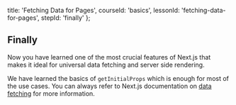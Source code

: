 
  title: 'Fetching Data for Pages',
  courseId: 'basics',
  lessonId: 'fetching-data-for-pages',
  stepId: 'finally'
};

## Finally

Now you have learned one of the most crucial features of Next.js that makes it ideal for universal data fetching and server side rendering.

We have learned the basics of `getInitialProps` which is enough for most of the use cases. You can always refer to Next.js documentation on [data fetching](https://nextjs.org/docs#fetching-data-and-component-lifecycle) for more information.

